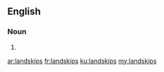 ==English==

===Noun===
{{head|en}}

# {{plural of|landskip}}

[[ar:landskips]]
[[fr:landskips]]
[[ku:landskips]]
[[my:landskips]]